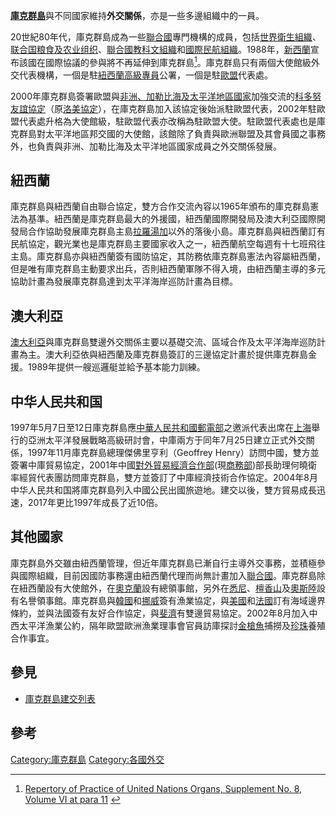 {{refimprove|time=2014-09-19}}
'''[[庫克群島|庫克群島]]'''與不同國家維持'''外交關係'''，亦是一些多邊組織中的一員。

20世紀80年代，庫克群島成為一些[[聯合國|聯合國]]專門機構的成員，包括[[世界衛生組織|世界衛生組織]]、[[联合国粮食及农业组织|联合国粮食及农业组织]]、[[聯合國教科文組織|聯合國教科文組織]]和[[國際民航組織|國際民航組織]]。1988年，[[新西蘭|新西蘭]]宣布該國在國際協議的參與將不再延伸到庫克群島<ref>[http://legal.un.org/repertory/art102/english/rep_supp8_vol6-art102_e_advance.pdf#xml=http://legal.un.org/dtSearch/dtisapi6.dll?cmd=getpdfhits&DocId=1206&Index=D%3a%5csites%5clegal%5crepertory%5cdtSearch%5cIndexes%5cEnglish%2dAnglais%2dIngles%2dRepertory&HitCount=20&hits=1049+104a+105c+105d+107f+1080+1085+1086+10a6+10a7+10bc+10bd+1103+1104+110a+110b+1134+1135+1158+1159+&.pdf Repertory of Practice of United Nations Organs, Supplement No. 8, Volume VI at para 11] {{webarchive|url=https://web.archive.org/web/20131019223055/http://legal.un.org/repertory/art102/english/rep_supp8_vol6-art102_e_advance.pdf |date=2013-10-19 }}</ref>。庫克群島只有兩個大使館級外交代表機構，一個是駐[[紐西蘭|紐西蘭]][[高級專員|高級專員]]公署，一個是駐[[歐盟|歐盟]]代表處。

2000年庫克群島簽署歐盟與[[非洲、加勒比海及太平洋地區國家|非洲、加勒比海及太平洋地區國家]]加強交流的[[科多努友誼協定|科多努友誼協定]]（原[[洛美協定|洛美協定]]），在庫克群島加入該協定後始派駐歐盟代表，2002年駐歐盟代表處升格為大使館級，駐歐盟代表亦改稱為駐歐盟大使。駐歐盟代表處也是庫克群島對太平洋地區邦交國的大使館，該館除了負責與歐洲聯盟及其會員國之事務外，也負責與非洲、加勒比海及太平洋地區國家成員之外交關係發展。

== 紐西蘭 ==
庫克群島與紐西蘭自由聯合協定，雙方合作交流內容以1965年頒布的庫克群島憲法為基準。紐西蘭是庫克群島最大的外援國，紐西蘭國際開發局及澳大利亞國際開發局合作協助發展庫克群島主島[[拉羅湯加|拉羅湯加]]以外的落後小島。庫克群島與紐西蘭訂有民航協定，觀光業也是庫克群島主要國家收入之一，紐西蘭航空每週有十七班飛往主島。庫克群島亦與紐西蘭簽有國防協定，其防務依庫克群島憲法內容屬紐西蘭，但是唯有庫克群島主動要求出兵，否則紐西蘭軍隊不得入境，由紐西蘭主導的多元協助計畫為發展庫克群島達到太平洋海岸巡防計畫為目標。

== 澳大利亞 ==
[[澳大利亞|澳大利亞]]與庫克群島雙邊外交關係主要以基礎交流、區域合作及太平洋海岸巡防計畫為主。澳大利亞依與紐西蘭及庫克群島簽訂的三邊協定計畫於提供庫克群島金援。1989年提供一艘巡邏艇並給予基本能力訓練。

== 中华人民共和国 ==
1997年5月7日至12日庫克群島應[[中華人民共和國|中華人民共和國]][[中华人民共和国邮电部|郵電部]]之邀派代表出席在[[上海市|上海]]舉行的亞洲太平洋發展戰略高級研討會，中庫兩方于同年7月25日建立正式外交關係，1997年11月庫克群島總理傑佛里亨利（Geoffrey Henry）訪問中國，雙方並簽署中庫貿易協定，2001年中國[[中华人民共和国对外贸易经济合作部|對外貿易經濟合作部]](現[[中华人民共和国商务部|商務部]])部長助理何曉衛率經貿代表團訪問庫克群島，雙方並簽訂了中庫經濟技術合作協定。2004年8月中华人民共和国將庫克群島列入中國公民出國旅遊地。建交以後，雙方貿易成長迅速，2017年更比1997年成長了近10倍。

== 其他國家 ==
庫克群島外交雖由紐西蘭管理，但近年庫克群島已漸自行主導外交事務，並積極參與國際組織，目前因國防事務還由紐西蘭代理而尚無計畫加入[[聯合國|聯合國]]。庫克群島除在紐西蘭設有大使館外，在[[奧克蘭_(新西蘭)|奧克蘭]]設有總領事館，另外在[[悉尼|悉尼]]、[[檀香山|檀香山]]及[[奧斯陸|奧斯陸]]設有名譽領事館。庫克群島與[[韓國|韓國]]和[[挪威|挪威]]簽有漁業協定，與[[美國|美國]]和[[法國|法國]]訂有海域邊界條約，並與法國簽有友好合作協定，與[[斐濟|斐濟]]有雙邊貿易協定。2002年8月加入中西太平洋漁業公約，隔年歐盟歐洲漁業理事會官員訪庫探討[[金槍魚|金槍魚]]捕撈及[[珍珠|珍珠]]養殖合作事宜。
== 參見 ==
* [[庫克群島建交列表|庫克群島建交列表]]

== 參考 ==
{{reflist}}

{{庫克群島外交}}
{{大洋洲題目|外交}}
[[Category:庫克群島|Category:庫克群島]]
[[Category:各國外交|Category:各國外交]]